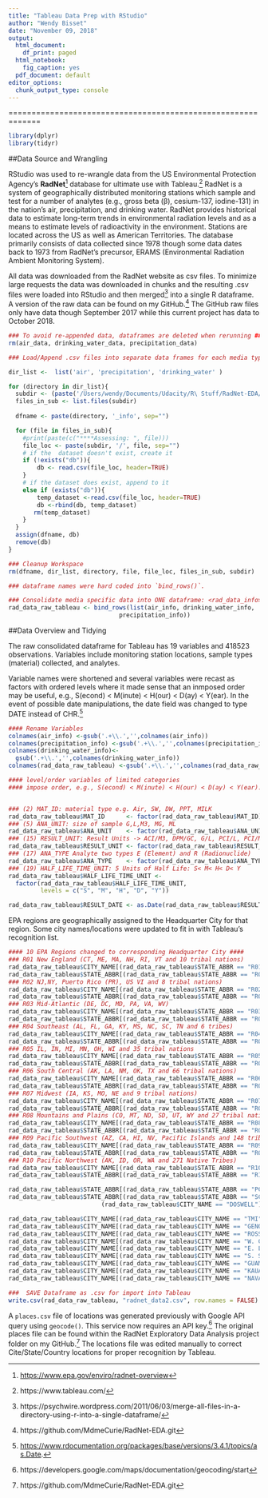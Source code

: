 ```yaml
---
title: "Tableau Data Prep with RStudio"
author: "Wendy Bisset"
date: "November 09, 2018"
output:
  html_document:
    df_print: paged
  html_notebook:
    fig_caption: yes
  pdf_document: default
editor_options:
  chunk_output_type: console
---
```

=============================================================

```r
library(dplyr)
library(tidyr)
```

##Data Source and Wrangling

RStudio was used to re-wrangle data from the US Environmental Protection Agency's **RadNet**[^RadNetOverview] database for ultimate use with Tableau.[^Tableau] RadNet is a system of geographically distributed monitoring stations which sample and test for a number of analytes (e.g., gross beta (β), cesium-137, iodine-131) in the nation's air, precipitation, and drinking water. RadNet provides historical data to estimate long-term trends in environmental radiation levels and as a means to estimate levels of radioactivity in the environment. Stations are located across the US as well as American Territories. The database primarily consists of data collected since 1978 though some data dates back to 1973 from RadNet's precursor, ERAMS (Environmental Radiation Ambient Monitoring System).

[^Tableau]:  https://www.tableau.com/
[^RadNetOverview]: <https://www.epa.gov/enviro/radnet-overview>

All data was downloaded from the RadNet website as csv files. To minimize large requests the data was downloaded in chunks and the resulting .csv files were loaded into RStudio and then merged[^merged] into a single R dataframe. A version of the raw data can be found on my GitHub.[^RadNet-EDA] The GitHub raw files only have data though September 2017 while this current project has data to October 2018.

[^merged]: https://psychwire.wordpress.com/2011/06/03/merge-all-files-in-a-directory-using-r-into-a-single-dataframe/

```r
### To avoid re-appended data, dataframes are deleted when rerunning ### this chunk 
rm(air_data, drinking_water_data, precipitation_data)

### Load/Append .csv files into separate data frames for each media type

dir_list <-  list('air', 'precipitation', 'drinking_water' )

for (directory in dir_list){
  subdir <- (paste('/Users/wendy/Documents/Udacity/R\ Stuff/RadNet-EDA/radnet_data/', directory, sep=""))
  files_in_sub <- list.files(subdir)
  
  dfname <- paste(directory, '_info', sep="")  

  for (file in files_in_sub){
    #print(paste(c("****Assessing: ", file)))
    file_loc <- paste(subdir, '/', file, sep="")
    # if the  dataset doesn't exist, create it
    if (!exists("db")){
        db <- read.csv(file_loc, header=TRUE)
    }
    # if the dataset does exist, append to it
    else if (exists("db")){
        temp_dataset <-read.csv(file_loc, header=TRUE)
        db <-rbind(db, temp_dataset)
       rm(temp_dataset)
    }
  }
  assign(dfname, db)
  remove(db)
}

### Cleanup Workspace
rm(dfname, dir_list, directory, file, file_loc, files_in_sub, subdir)

```

```r
### dataframe names were hard coded into `bind_rows()`.

### Consolidate media specific data into ONE dataframe: <rad_data_info>
rad_data_raw_tableau <- bind_rows(list(air_info, drinking_water_info, 
                               precipitation_info))

```


##Data Overview and Tidying 
 
The raw consolidated dataframe for Tableau has 19 variables and 418523 observations. Variables include monitoring station locations, sample types (material) collected, and analytes. 

Variable names were shortened and several variables were recast as factors with ordered levels where it made sense that an inmposed order may be useful, e.g., S(econd) < M(inute) < H(our) < D(ay) < Y(ear). In the event of possible date manipulations, the date field was changed to type DATE instead of CHR.[^as.Date]

[^as.Date]: <https://www.rdocumentation.org/packages/base/versions/3.4.1/topics/as.Date>.

```r
#### Rename Variables 
colnames(air_info) <-gsub('.+\\.','',colnames(air_info))
colnames(precipitation_info) <-gsub('.+\\.','',colnames(precipitation_info))
colnames(drinking_water_info)<-
  gsub('.+\\.','',colnames(drinking_water_info))
colnames(rad_data_raw_tableau) <-gsub('.+\\.','',colnames(rad_data_raw_tableau))
```


```r
#### level/order variables of limited categories 
#### impose order, e.g., S(econd) < M(inute) < H(our) < D(ay) < Y(ear).


### (2) MAT_ID: material type e.g. Air, SW, DW, PPT, MILK
rad_data_raw_tableau$MAT_ID      <- factor(rad_data_raw_tableau$MAT_ID) 
### (5) ANA_UNIT: size of sample G,L,M3, MG, ML
rad_data_raw_tableau$ANA_UNIT    <- factor(rad_data_raw_tableau$ANA_UNIT)       
### (15) RESULT_UNIT: Result Units -> ACI/M3, DPM/GC, G/L, PCI/L, PCI/M3
rad_data_raw_tableau$RESULT_UNIT <- factor(rad_data_raw_tableau$RESULT_UNIT)
### (17) ANA_TYPE Analyte two types E (Element) and R (Radionuclide)
rad_data_raw_tableau$ANA_TYPE    <- factor(rad_data_raw_tableau$ANA_TYPE)
### (19) HALF_LIFE_TIME_UNIT: 5 Units of Half Life: S< M< H< D< Y
rad_data_raw_tableau$HALF_LIFE_TIME_UNIT <-
  factor(rad_data_raw_tableau$HALF_LIFE_TIME_UNIT,
         levels = c("S", "M", "H", "D", "Y"))

rad_data_raw_tableau$RESULT_DATE <- as.Date(rad_data_raw_tableau$RESULT_DATE, "%F")

```

EPA regions are geographically assigned to the Headquarter City for that region. Some city names/locations were updated to fit in with Tableau's recognition list.

```r
#### 10 EPA Regions changed to corresponding Headquarter City ####
### R01 New England (CT, ME, MA, NH, RI, VT and 10 tribal nations)
rad_data_raw_tableau$CITY_NAME[(rad_data_raw_tableau$STATE_ABBR == "R01")]   <- "BOSTON"
rad_data_raw_tableau$STATE_ABBR[(rad_data_raw_tableau$STATE_ABBR == "R01")]  <- "MA"
### R02 NJ,NY, Puerto Rico (PR), US VI and 8 tribal nations)
rad_data_raw_tableau$CITY_NAME[(rad_data_raw_tableau$STATE_ABBR == "R02")]   <- "New York City"
rad_data_raw_tableau$STATE_ABBR[(rad_data_raw_tableau$STATE_ABBR == "R02")]  <- "NY"
### R03 Mid-Atlantic (DE, DC, MD, PA, VA, WV)
rad_data_raw_tableau$CITY_NAME[(rad_data_raw_tableau$STATE_ABBR == "R03")]   <- "PHILADELPHIA"
rad_data_raw_tableau$STATE_ABBR[(rad_data_raw_tableau$STATE_ABBR == "R03")]  <- "PA"
### R04 Southeast (AL, FL, GA, KY, MS, NC, SC, TN and 6 tribes)
rad_data_raw_tableau$CITY_NAME[(rad_data_raw_tableau$STATE_ABBR == "R04")]   <- "ATLANTA"
rad_data_raw_tableau$STATE_ABBR[(rad_data_raw_tableau$STATE_ABBR == "R04")]  <- "GA"
### R05 IL, IN, MI, MN, OH, WI and 35 tribal nations                    
rad_data_raw_tableau$CITY_NAME[(rad_data_raw_tableau$STATE_ABBR == "R05")]   <- "CHICAGO"
rad_data_raw_tableau$STATE_ABBR[(rad_data_raw_tableau$STATE_ABBR == "R05")]  <- "IL"
### R06 South Central (AK, LA, NM, OK, TX and 66 tribal nations)      
rad_data_raw_tableau$CITY_NAME[(rad_data_raw_tableau$STATE_ABBR == "R06")]   <- "DALLAS"
rad_data_raw_tableau$STATE_ABBR[(rad_data_raw_tableau$STATE_ABBR == "R06")]  <- "TX"
### R07 Midwest (IA, KS, MO, NE and 9 tribal nations)
rad_data_raw_tableau$CITY_NAME[(rad_data_raw_tableau$STATE_ABBR == "R07")]   <- "KANSAS CITY"
rad_data_raw_tableau$STATE_ABBR[(rad_data_raw_tableau$STATE_ABBR == "R07")]  <- "KS"
### R08 Mountains and Plains (CO, MT, ND, SD, UT, WY and 27 tribal nations)
rad_data_raw_tableau$CITY_NAME[(rad_data_raw_tableau$STATE_ABBR == "R08")]  <- "DENVER"
rad_data_raw_tableau$STATE_ABBR[(rad_data_raw_tableau$STATE_ABBR == "R08")]  <- "CO"
### R09 Pacific Southwest (AZ, CA, HI, NV, Pacific Islands and 148 tribal nations)
rad_data_raw_tableau$CITY_NAME[(rad_data_raw_tableau$STATE_ABBR == "R09")]   <- "SAN FRANCISCO"
rad_data_raw_tableau$STATE_ABBR[(rad_data_raw_tableau$STATE_ABBR == "R09")]  <- "CA"
### R10 Pacific Northwest (AK, ID, OR, WA and 271 Native Tribes)
rad_data_raw_tableau$CITY_NAME[(rad_data_raw_tableau$STATE_ABBR == "R10")]   <- "SEATTLE"
rad_data_raw_tableau$STATE_ABBR[(rad_data_raw_tableau$STATE_ABBR == "R10")]  <- "WA"

rad_data_raw_tableau$STATE_ABBR[(rad_data_raw_tableau$STATE_ABBR == "PC")] <- "PANAMA"
rad_data_raw_tableau$STATE_ABBR[(rad_data_raw_tableau$STATE_ABBR == "SC") &
                          (rad_data_raw_tableau$CITY_NAME == "DOSWELL")] <- "VA"

rad_data_raw_tableau$CITY_NAME[(rad_data_raw_tableau$CITY_NAME == "TMI")] <- "THREE MILE ISLAND"
rad_data_raw_tableau$CITY_NAME[(rad_data_raw_tableau$CITY_NAME == "GENOA CITY")] <- "GENOA CITY, VILLAGE OF"
rad_data_raw_tableau$CITY_NAME[(rad_data_raw_tableau$CITY_NAME == "ROSS")] <- "ROSS TWP"
rad_data_raw_tableau$CITY_NAME[(rad_data_raw_tableau$CITY_NAME == "W. CHICAGO")] <- "WEST CHICAGO"
rad_data_raw_tableau$CITY_NAME[(rad_data_raw_tableau$CITY_NAME == "E. LIVERPOOL")] <- "EAST LIVERPOOL"
rad_data_raw_tableau$CITY_NAME[(rad_data_raw_tableau$CITY_NAME == "S. ST. PAUL")] <- "SOUTH SAINT PAUL"
rad_data_raw_tableau$CITY_NAME[(rad_data_raw_tableau$CITY_NAME == "GUAM")] <- "HAGATNA"
rad_data_raw_tableau$CITY_NAME[(rad_data_raw_tableau$CITY_NAME == "KAUAI")] <- "KAPAA"
rad_data_raw_tableau$CITY_NAME[(rad_data_raw_tableau$CITY_NAME == "NAVAJO LAKE")] <- "NAVAJO DAM"
```

```r

###  SAVE Dataframe as .csv for import into Tableau
write.csv(rad_data_raw_tableau, "radnet_data2.csv", row.names = FALSE)
```


A `places.csv` file of locations was generated previously with Google API query using `geocode()`. This service now requires an API key.[^geocode] The original places file can be found within the RadNet Exploratory Data Analysis project folder on my GitHub.[^RadNet-EDA] The locations file was edited manually to correct Cite/State/Country locations for proper recognition by Tableau. 

[^geocode]: https://developers.google.com/maps/documentation/geocoding/start
[^RadNet-EDA]: https://github.com/MdmeCurie/RadNet-EDA.git